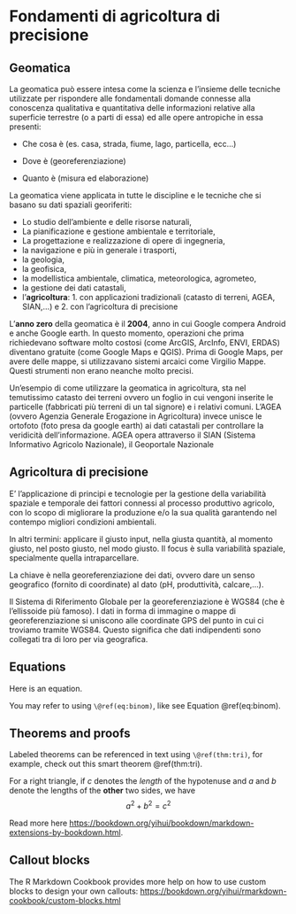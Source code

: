 # Fondamenti di agricoltura di precisione

## Geomatica

La geomatica può essere intesa come la scienza e l'insieme delle tecniche utilizzate per rispondere alle fondamentali domande connesse alla conoscenza qualitativa e quantitativa delle informazioni relative alla superficie terrestre (o a parti di essa) ed alle opere antropiche in essa presenti:

-   Che cosa è (es. casa, strada, fiume, lago, particella, ecc...)

-   Dove è (georeferenziazione)

-   Quanto è (misura ed elaborazione)

La geomatica viene applicata in tutte le discipline e le tecniche che si basano su dati spaziali georiferiti:

-   Lo studio dell'ambiente e delle risorse naturali,
-   La pianificazione e gestione ambientale e territoriale,
-   La progettazione e realizzazione di opere di ingegneria,
-   la navigazione e più in generale i trasporti,
-   la geologia,
-   la geofisica,
-   la modellistica ambientale, climatica, meteorologica, agrometeo,
-   la gestione dei dati catastali,
-   l'**agricoltura**: 1. con applicazioni tradizionali (catasto di terreni, AGEA, SIAN,...) e 2. con l'agricoltura di precisione

L'**anno zero** della geomatica è il **2004**, anno in cui Google compera Android e anche Google earth. In questo momento, operazioni che prima richiedevano software molto costosi (come ArcGIS, ArcInfo, ENVI, ERDAS) diventano gratuite (come Google Maps e QGIS). Prima di Google Maps, per avere delle mappe, si utilizzavano sistemi arcaici come Virgilio Mappe. Questi strumenti non erano neanche molto precisi.

Un'esempio di come utilizzare la geomatica in agricoltura, sta nel temutissimo catasto dei terreni ovvero un foglio in cui vengoni inserite le particelle (fabbricati più terreni di un tal signore) e i relativi comuni. L'AGEA (ovvero Agenzia Generale Erogazione in Agricoltura) invece unisce le ortofoto (foto presa da google earth) ai dati catastali per controllare la veridicità dell'informazione. AGEA opera attraverso il SIAN (Sistema Informativo Agricolo Nazionale), il Geoportale Nazionale

## Agricoltura di precisione

E' l'applicazione di principi e tecnologie per la gestione della variabilità spaziale e temporale dei fattori connessi al processo produttivo agricolo, con lo scopo di migliorare la produzione e/o la sua qualità garantendo nel contempo migliori condizioni ambientali.

In altri termini: applicare il giusto input, nella giusta quantità, al momento giusto, nel posto giusto, nel modo giusto. Il focus è sulla variabilità spaziale, specialmente quella intraparcellare.

La chiave è nella georeferenziazione dei dati, ovvero dare un senso geografico (fornito di coordinate) al dato (pH, produttività, calcare,...).

Il Sistema di Riferimento Globale per la georeferenziazione è WGS84 (che è l'ellissoide più famoso). I dati in forma di immagine o mappe di georeferenziazione si uniscono alle coordinate GPS del punto in cui ci troviamo tramite WGS84. Questo significa che dati indipendenti sono collegati tra di loro per via geografica.

## Equations

Here is an equation.

```{=tex}
\begin{equation} 
  f\left(k\right) = \binom{n}{k} p^k\left(1-p\right)^{n-k}
  (\#eq:binom)
\end{equation}
```
You may refer to using `\@ref(eq:binom)`, like see Equation \@ref(eq:binom).

## Theorems and proofs

Labeled theorems can be referenced in text using `\@ref(thm:tri)`, for example, check out this smart theorem \@ref(thm:tri).

::: {#tri .theorem}
For a right triangle, if $c$ denotes the *length* of the hypotenuse and $a$ and $b$ denote the lengths of the **other** two sides, we have $$a^2 + b^2 = c^2$$
:::

Read more here <https://bookdown.org/yihui/bookdown/markdown-extensions-by-bookdown.html>.

## Callout blocks

The R Markdown Cookbook provides more help on how to use custom blocks to design your own callouts: <https://bookdown.org/yihui/rmarkdown-cookbook/custom-blocks.html>
